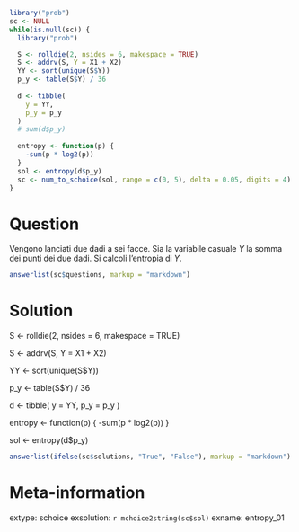 ```r
library("prob")
sc <- NULL
while(is.null(sc)) {
  library("prob")

  S <- rolldie(2, nsides = 6, makespace = TRUE)
  S <- addrv(S, Y = X1 + X2)
  YY <- sort(unique(S$Y))
  p_y <- table(S$Y) / 36
  
  d <- tibble(
    y = YY,
    p_y = p_y
  )
  # sum(d$p_y)
  
  entropy <- function(p) {
    -sum(p * log2(p))
  }
  sol <- entropy(d$p_y)
  sc <- num_to_schoice(sol, range = c(0, 5), delta = 0.05, digits = 4)
}
```

Question
========
Vengono lanciati due dadi a sei facce. Sia la variabile casuale $Y$ la somma dei punti dei due dadi. Si calcoli l'entropia di $Y$.

```r
answerlist(sc$questions, markup = "markdown")
```


Solution
========

  S <- rolldie(2, nsides = 6, makespace = TRUE)
  
  S <- addrv(S, Y = X1 + X2)
  
  YY <- sort(unique(S$Y))
  
  p_y <- table(S$Y) / 36
  
  d <- tibble(
    y = YY,
    p_y = p_y
  )

  entropy <- function(p) {
    -sum(p * log2(p))
  }
  
  sol <- entropy(d$p_y)

```r
answerlist(ifelse(sc$solutions, "True", "False"), markup = "markdown")
```

Meta-information
================
extype: schoice
exsolution: `r mchoice2string(sc$sol)`
exname: entropy_01
